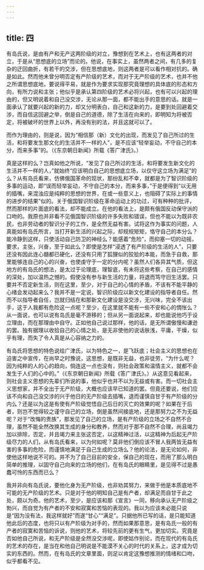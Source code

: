```yaml
---
---
---
```

title: 四
---



有岛氏说，是由有产和无产这两阶级的对立，豫想到在艺术上，也有这两者的对立，于是从“思想底的立场”而论的。他说，在事实上，虽然两者之间，有几多的复杂的迂回曲折，有若干的交涉，但在思想底地，则这两者是可以看作相对抗的。确是如此。然而他未曾分明否定有产阶级的艺术，而对于无产阶级的艺术，也并不他之所谓思想底地，要说得平易，就是作为要求实现那究竟理想的具体底的形态和方向，有所力说和主张；他似乎是承认第四阶级的艺术必将兴起，也有可以兴起的理由的，但又明说着和自己没交涉，无论从那一面，都不能出手的意思的话。就是一面承认了就要兴起的新的力，却又分明表白，自己和这新的力，是要到处回避着交涉，而自信这回避之举，倒是自己的道德，除了生活在向来的，即明知为将被否定，将被破坏的世界上以外，再没有别的法，并且这就可以了。

而作为理由的，则是说，因为“相信那（新）文化的出现，而发见了自己所过的生活，和将要发生那文化的生活并不一样的人”，是不应该“轻举妄动，不守自己的本分，而来多事”的。（《东京朝日新闻》所载《答广津氏》。）

真是这样的么？岂真如他之所说，“发见了自己所过的生活，和将要发生新文化的生活并不一样的人，”就始终“应该明白自己的思想底立场，以仅守这立场为满足”的么？从有岛氏看来，仿佛俄国革命的现状，那纷乱和不幸，就都是为了智识阶级的多事的运动，即“误而轻举妄动，不守自己的本分，而来多事，”于是便得到“以无用的插嘴，来混浊应是纯粹的思想的世界，在或一些意义上，也阻碍了实际上的事情的进步的结果”似的。关于俄国智识阶级在革命运动上的功过，可有种种的批评，然而那样的片面底的看法，却不能成立。在他的看法上，是颇有俄国反动保守派的口吻的。我原也并非看不见俄国智识阶级的许多失败和错误，但也不能以为既非农民，也非劳动者的智识分子的工作，是全然无益有害。试将这作为事实的问题，人真能如有岛氏所言，当打开新生活的兴起之际，却规规矩矩，恪守自己的本分么？能冷静到这样，只使活动自己防卫的神经么？能感着“危险”，而抑塞一切的动摇，要求，主张，兴奋，至于如此么？即使是怎样“浸透了有产阶级的生活的人”，只要还没有因此连心髓都已硬化，还没有只用了狐狸似的狡狯的本能，而急于自救，那里能够连自己的心的兴奋，也使虔守于一定的分内呢？虽然人们各异其气质，但这地方的有岛氏的想法，是太过于论理底，理智底，有未将这些考察，在自己的感情的深处，加以温热之憾的。假使没有参与新生活的力量，将退而笃守旧生活罢。只要并不否定新生活，则在这里，至少，对于自己的心情的矛盾，不该有不能平静的心绪会发动起来么？我并不是一定说，智识阶级应以新文化建设的指导者自任。然而不以指导者自任，岂就归结在和那新文化建设是没交涉，无兴味，完全不该出手，这于人我都有危险这一点呢？至少，在这里就不能有一些不安和心的惆怅么？从一面说，也可以说有岛氏是毫不游移的；但从另一面说起来，却也能说他巧于设立理由，而在那理由中自守。正如他自己说过那样，他的话，是无所谓傲慢和谦逊的罢。独有据理以收拾自己的心情之处，是无非使他的说话肤浅，平庸，干燥，似乎有理，而失了令人真是从心容纳之力的。

有岛氏将思想的特色说给广津氏，以为特色之一，是飞跃底；社会主义的思想也在迫害之中宣传，在尚早之时豫说，这思想，是既非无益，也非徒劳，“为什么呢？因为纯粹的人的心的趋向，倘连这一点也没有，则社会政策和温情主义，就都不会发生于人们的心中的。”（《东京朝日新闻》所载《答广津氏》。）从这意见看起来，则社会主义思想的先辈们所说的事，他似乎也并不以为无益或有害。而一切社会主义思想家，并不全出于无产阶级，大概也应该早已知道的罢。但竟还要说，他们应该不向和自己没交涉的兴于他日的无产阶级去插嘴，退而谨慎自甘于有产阶级的分内么？还是以为这是有使有产阶级觉悟自己后日的灭亡的效果的呢？如果在于后者，则岂不觉得较之谨守自己的立场，倒是虽然间接底地，还是那努力之不为无益呢？对于“改悔的贵族”，那发见了自己的立场，是有产阶级的立场之不自然不合理，虽然不能全然改换其生成的身分和教养，然而对于那不自然不合理，尚且竭力加以排除，否定，并且竭力来主张这否定，以这精神过活，以这精神为后起无产阶级尽力的人们，从有岛氏看来，以为何如呢？莫非他们倒应该不冒人我两皆无益有害的多事的危险，而谨慎地满足于自己生成的立场么？他的论法，是无论如何，非使他这样地说不可的。并不为了自己目前的安全，保自己的现在，而用了那么明白简单的推理，以固守自己向来的立场的他们，在有岛氏的眼睛里，是见得不过是愚蠢可怜的东西而已么？

我并非向有岛氏说，要他化身为无产阶级，也非劝其努力，来做于他是本质底地不可能的无产阶级的艺术。只是对于他的明知自己是有产者，却满足而自甘于此之处，颇以为奇。他的艺术，至少，是应该和那《宣言》一同，移向承认无产阶级之勃兴，而自觉为有产者的不安和寂寞和苦恼的表现的。我以为应该未必能只说是“因为没有法，我这样就好”而遂“甘心”“满足”。只据他所已写的话，是只能知道他此后的态度，也将只以有产阶级为对手的，然而如果那意思，是有岛氏一般的有产者的寂寞和苦恼的诉说，则他的艺术，将较先前的更有生气，更加切实。究竟是否如他自己所说，和无产阶级是全然没交涉呢，即使姑作别论，而在现代的有岛氏的艺术的存在，是当在和他自己明说是不能漠不关心的时代的关系上，这才成为切实的东西的。然而，在有岛氏的文章里面，则足以肯定这豫想推测的情绪和口吻，似乎都看不见。
